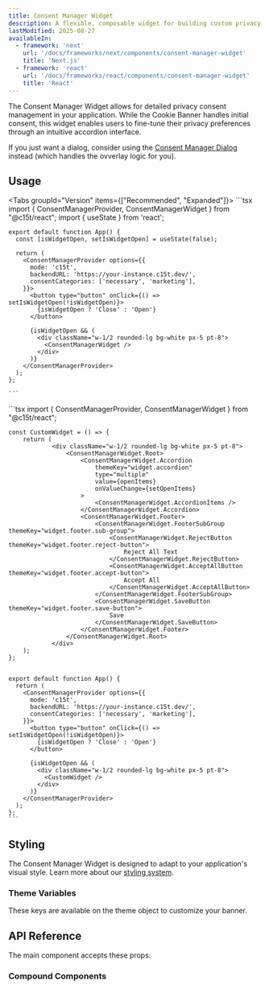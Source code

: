 ```yaml
---
title: Consent Manager Widget
description: A flexible, composable widget for building custom privacy consent interfaces. The widget provides granular control over privacy preferences.
lastModified: 2025-08-27
availableIn:
  - framework: 'next'
    url: '/docs/frameworks/next/components/consent-manager-widget'
    title: 'Next.js'
  - framework: 'react'
    url: '/docs/frameworks/react/components/consent-manager-widget'
    title: 'React'
---
```


The Consent Manager Widget allows for detailed privacy consent management in your application. While the Cookie Banner handles initial consent, this widget enables users to fine-tune their privacy preferences through an intuitive accordion interface.

If you just want a dialog, consider using the [Consent Manager Dialog](/docs/frameworks/react/components/consent-manager-dialog) instead (which handles the ovverlay logic for you).

## Usage

<Tabs groupId="Version" items={["Recommended", "Expanded"]}>
  <Tab value="Recommended">
    ```tsx
    import { ConsentManagerProvider,  ConsentManagerWidget } from "@c15t/react";
    import { useState } from 'react';

    export default function App() {
      const [isWidgetOpen, setIsWidgetOpen] = useState(false);

      return (
        <ConsentManagerProvider options={{
          mode: 'c15t',
          backendURL: 'https://your-instance.c15t.dev/',
          consentCategories: ['necessary', 'marketing'],
        }}>
          <button type="button" onClick={() => setIsWidgetOpen(!isWidgetOpen)}>
            {isWidgetOpen ? 'Close' : 'Open'}
          </button>

          {isWidgetOpen && (
            <div className="w-1/2 rounded-lg bg-white px-5 pt-8">
              <ConsentManagerWidget />
            </div>
          )}
        </ConsentManagerProvider>
      );
    };

    ```
  </Tab>

  <Tab value="expanded">
    ```tsx
    import { ConsentManagerProvider, ConsentManagerWidget } from "@c15t/react";

    const CustomWidget = () => {
    	return (
    			<div className="w-1/2 rounded-lg bg-white px-5 pt-8">
    				<ConsentManagerWidget.Root>
    					<ConsentManagerWidget.Accordion
    						themeKey="widget.accordion"
    						type="multiple"
    						value={openItems}
    						onValueChange={setOpenItems}
    					>
    						<ConsentManagerWidget.AccordionItems />
    					</ConsentManagerWidget.Accordion>
    					<ConsentManagerWidget.Footer>
    						<ConsentManagerWidget.FooterSubGroup themeKey="widget.footer.sub-group">
    							<ConsentManagerWidget.RejectButton themeKey="widget.footer.reject-button">
    								Reject All Text
    							</ConsentManagerWidget.RejectButton>
    							<ConsentManagerWidget.AcceptAllButton themeKey="widget.footer.accept-button">
    								Accept All
    							</ConsentManagerWidget.AcceptAllButton>
    						</ConsentManagerWidget.FooterSubGroup>
    						<ConsentManagerWidget.SaveButton themeKey="widget.footer.save-button">
    							Save
    						</ConsentManagerWidget.SaveButton>
    					</ConsentManagerWidget.Footer>
    				</ConsentManagerWidget.Root>
    			</div>
    	);
    };


    export default function App() {
      return (
        <ConsentManagerProvider options={{
          mode: 'c15t',
          backendURL: 'https://your-instance.c15t.dev/',
          consentCategories: ['necessary', 'marketing'],
        }}>
          <button type="button" onClick={() => setIsWidgetOpen(!isWidgetOpen)}>
            {isWidgetOpen ? 'Close' : 'Open'}
          </button>

          {isWidgetOpen && (
            <div className="w-1/2 rounded-lg bg-white px-5 pt-8">
              <CustomWidget />
            </div>
          )}
        </ConsentManagerProvider>
      );
    };
    ```
  </Tab>
</Tabs>

## Styling

The Consent Manager Widget is designed to adapt to your application's visual style. Learn more about our [styling system](/docs/react/styling/overview).

### Theme Variables

These keys are available on the theme object to customize your banner.

<AutoTypeTable path="./packages/react/src/components/consent-manager-widget/theme.ts" name="ConsentManagerWidgetTheme" />

## API Reference

The main component accepts these props:

<AutoTypeTable path="./packages/react/src/components/consent-manager-widget/types.ts" name="ConsentManagerWidgetProps" />

### Compound Components

<AutoTypeTable path="./packages/react/src/components/consent-manager-widget/index.ts" name="ConsentManagerWidgetCompoundComponent" />
